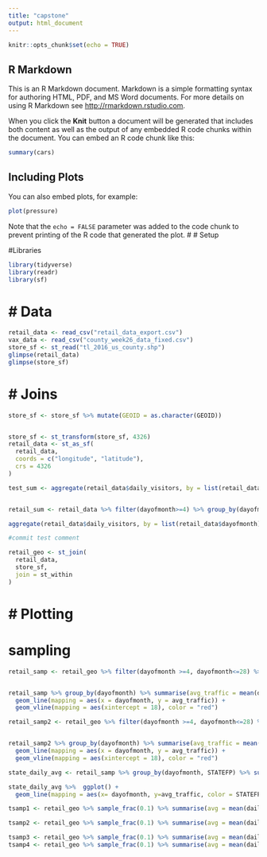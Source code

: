 ```yaml
---
title: "capstone"
output: html_document
---
```


```r
knitr::opts_chunk$set(echo = TRUE)
```

## R Markdown

This is an R Markdown document. Markdown is a simple formatting syntax for authoring HTML, PDF, and MS Word documents. For more details on using R Markdown see <http://rmarkdown.rstudio.com>.

When you click the **Knit** button a document will be generated that includes both content as well as the output of any embedded R code chunks within the document. You can embed an R code chunk like this:

```r
summary(cars)
```

## Including Plots

You can also embed plots, for example:

```r
plot(pressure)
```

Note that the `echo = FALSE` parameter was added to the code chunk to prevent printing of the R code that generated the plot.
# # Setup

#Libraries
```r
library(tidyverse)
library(readr)
library(sf)

```

# # Data
```r
retail_data <- read_csv("retail_data_export.csv")
vax_data <- read_csv("county_week26_data_fixed.csv")
store_sf <- st_read("tl_2016_us_county.shp")
glimpse(retail_data)
glimpse(store_sf)
```
# # Joins
```r

store_sf <- store_sf %>% mutate(GEOID = as.character(GEOID))


store_sf <- st_transform(store_sf, 4326)
retail_data <- st_as_sf(
  retail_data,
  coords = c("longitude", "latitude"),
  crs = 4326
)

test_sum <- aggregate(retail_data$daily_visitors, by = list(retail_data$dayofmonth), mean)


retail_sum <- retail_data %>% filter(dayofmonth>=4) %>% group_by(dayofmonth) %>% summarise(avg_traffic = mean(daily_visitors))

aggregate(retail_data$daily_visitors, by = list(retail_data$dayofmonth), mean)

#commit test comment


```


```r
retail_geo <- st_join(
  retail_data,
  store_sf,
  join = st_within
)
```


# # Plotting

# sampling

```r

retail_samp <- retail_geo %>% filter(dayofmonth >=4, dayofmonth<=28) %>% sample_frac(0.1)


retail_samp %>% group_by(dayofmonth) %>% summarise(avg_traffic = mean(daily_visitors)) %>%  ggplot() + 
  geom_line(mapping = aes(x = dayofmonth, y = avg_traffic)) + 
  geom_vline(mapping = aes(xintercept = 18), color = "red")
```


```r
retail_samp2 <- retail_geo %>% filter(dayofmonth >=4, dayofmonth<=28) %>% sample_frac(0.5)


retail_samp2 %>% group_by(dayofmonth) %>% summarise(avg_traffic = mean(daily_visitors)) %>%  ggplot() + 
  geom_line(mapping = aes(x = dayofmonth, y = avg_traffic)) + 
  geom_vline(mapping = aes(xintercept = 18), color = "red")

```


```r

state_daily_avg <- retail_samp %>% group_by(dayofmonth, STATEFP) %>% summarise(avg_traffic = mean(daily_visitors)) %>% mutate(traf_rank = factor(ntile(avg_traffic,5)))

```

```r
state_daily_avg %>%  ggplot() + 
  geom_line(mapping = aes(x= dayofmonth, y=avg_traffic, color = STATEFP)) + facet_wrap(~traf_rank, scales = "free_y")
```
```r
tsamp1 <- retail_geo %>% sample_frac(0.1) %>% summarise(avg = mean(daily_visitors))

tsamp2 <- retail_geo %>% sample_frac(0.1) %>% summarise(avg = mean(daily_visitors))

tsamp3 <- retail_geo %>% sample_frac(0.1) %>% summarise(avg = mean(daily_visitors))
tsamp4 <- retail_geo %>% sample_frac(0.1) %>% summarise(avg = mean(daily_visitors))
```


```r



```


